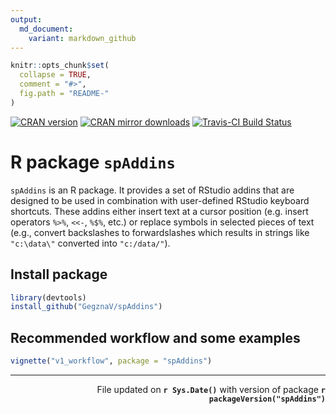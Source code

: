 ```yaml
---
output:
  md_document:
    variant: markdown_github
---
```


<!-- README.md is generated from README.Rmd. Please edit that file -->

```r
knitr::opts_chunk$set(
  collapse = TRUE,
  comment = "#>",
  fig.path = "README-"
)
```

[![CRAN version](http://www.r-pkg.org/badges/version/spAddins)](http://cran.rstudio.com/web/packages/spAddins/index.html)
[![CRAN mirror downloads](http://cranlogs.r-pkg.org/badges/spAddins)](http://cran.rstudio.com/web/packages/spAddins/index.html)
[![Travis-CI Build Status](https://travis-ci.org/GegznaV/spAddins.png?branch=master)](https://travis-ci.org/GegznaV/spAddins)

  
R package `spAddins` 
====================

`spAddins` is an R package.
It provides a set of RStudio addins that are designed to be used in
combination with user-defined RStudio keyboard shortcuts. These
addins either insert text at a cursor position (e.g. insert
operators `%>%`, `<<-`, `%$%`, etc.) or replace symbols in selected
pieces of text (e.g., convert backslashes to forwardslashes which results 
in strings like `"c:\data\"` converted into `"c:/data/"`).

Install package
----------------
```r
library(devtools)
install_github("GegznaV/spAddins")
```

Recommended workflow and some examples
---------------------------------------

```r
vignette("v1_workflow", package = "spAddins")
```


* * *

 <p align="right"> 
 File updated on <b>`r Sys.Date()`</b> with version of package  <b>`r packageVersion("spAddins")`</b>
 </p>    
